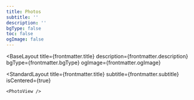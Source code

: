 ```yaml
---
title: Photos
subtitle: ''
description: ''
bgType: false
toc: false
ogImage: false
---
```



<BaseLayout
  title={frontmatter.title}
  description={frontmatter.description}
  bgType={frontmatter.bgType}
  ogImage={frontmatter.ogImage}
>
  <StandardLayout
    title={frontmatter.title}
    subtitle={frontmatter.subtitle}
    isCentered={true}
  >
    <PhotoView />
  </StandardLayout>
</BaseLayout>
